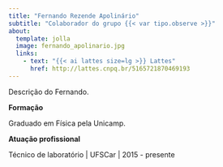 ```yaml
---
title: "Fernando Rezende Apolinário"
subtitle: "Colaborador do grupo {{< var tipo.observe >}}"
about:
  template: jolla
  image: fernando_apolinario.jpg
  links:
    - text: "{{< ai lattes size=lg >}} Lattes"
      href: http://lattes.cnpq.br/5165721870469193
---
```


Descrição do Fernando.

**Formação**

Graduado em Física pela Unicamp.

**Atuação profissional**

Técnico de laboratório | UFSCar | 2015 - presente
